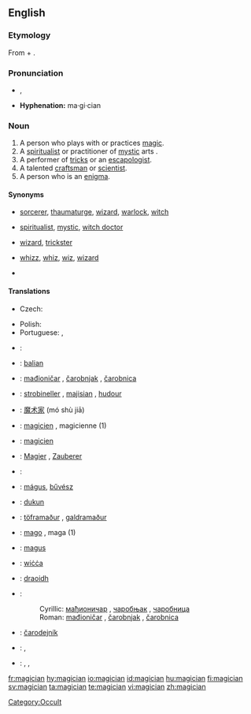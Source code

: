 ==English==
{{wikipedia}}
===Etymology===
From  {{term|magic}} + {{term|-ian}}.

===Pronunciation===
*{{IPA|/məˈʤɪʃən/}}, {{SAMPA|/m@"dZIS@n/}}
*'''Hyphenation:''' ma·gi·cian
*:{{rhymes|ɪʃən}}

===Noun===
{{en-noun}}

# A person who plays with or practices [[magic]].
# A [[spiritualist]] or practitioner of [[mystic]] arts {{i|often derogatory}}.
# A performer of [[tricks]] or an [[escapologist]].
# A talented [[craftsman]] or [[scientist]].
# A person who is an [[enigma]].

====Synonyms====
*{{sense|practitioner of magic}} [[sorcerer]], [[thaumaturge]], [[wizard]], [[warlock]], [[witch]]
*{{sense|spiritualist or practitioner of mystic arts}} [[spiritualist]], [[mystic]], [[witch doctor]]
*{{sense|performer of tricks}} [[wizard]], [[trickster]]
*{{sense|talented craftsman or scientist}} [[whizz]], [[whiz]], [[wiz]], [[wizard]]
*{{sense|person who is an enigma}}

====Translations====
{{trans-top|practitioner of magic}}
* Czech: {{t-|cs|kouzelník|m}}
{{trans-mid}}
{{trans-bottom}}

{{trans-top|spiritualist or practitioner of mystic arts}}
{{trans-mid}}
{{trans-bottom}}

{{trans-top|a performer of tricks}}
{{trans-mid}}
*Polish: {{t|pl|magik|m}}
*Portuguese: {{t+|pt|mágico|m}}, {{t|pt|ilusionista}}
{{trans-bottom}}

{{trans-top|talented craftsman or scientist}}
{{trans-mid}}
{{trans-bottom}}

{{trans-top|person who is an enigma}}
{{trans-mid}}
{{trans-bottom}}

{{checktrans-top}}
*{{ttbc|Arabic}}: {{t|ar|ساحر|tr=sāḥir|sc=ARchar}}
*{{ttbc|Balinese}}: [[balian]]
*{{ttbc|Bosnian}}: [[mađioničar]] {{m}}, [[čarobnjak]] {{m}}, [[čarobnica]] {{f}}
*{{ttbc|Breton}}: [[strobineller]] {{m}}, [[majisian]] {{m}}, [[hudour]] {{m}}
*{{ttbc|Chinese}}: [[魔术家]] (mó shù jiā)
*{{ttbc|French}}: [[magicien]] {{m}}, magicienne {{f}} (1)
*{{ttbc|Frisian}}: [[magicien]]
*{{ttbc|German}}: [[Magier]] {{m}}, [[Zauberer]] {{m}}
*{{ttbc|Hebrew}}: {{he-translation|קוסם|koseim}} {{m}}
*{{ttbc|Hungarian}}: [[mágus]], [[bűvész]]
*{{ttbc|Indonesian}}: [[dukun]]
*{{ttbc|Icelandic}}: [[töframaður]] {{m}}, [[galdramaður]] {{m}}
{{checktrans-mid}}
*{{ttbc|Italian}}: [[mago]] {{m}}, maga {{f}} (1)
*{{ttbc|Latin}}: [[magus]] {{m}}
*{{ttbc|Old English}}: [[wicca#Old English|wiċċa]] {{m}}
*{{ttbc|Scottish Gaelic}}: [[draoidh]] {{m}}
*{{ttbc|Serbian}}:
*:Cyrillic: [[мађионичар]] {{m}}, [[чаробњак]] {{m}}, [[чаробница]] {{f}}
*:Roman: [[mađioničar]] {{m}}, [[čarobnjak]] {{m}}, [[čarobnica]] {{f}}
*{{ttbc|Slovak}}: [[čarodejník]] {{m}}
*{{ttbc|Spanish}}: {{t+|es|mago|m}}, {{t|es|hechicero|m}}
*{{ttbc|Telugu}}: {{t|te|ఐంద్రజాలికుడు|tr=aiMdrajaalikuDu|sc=Telu}}, {{t|te|ఇంద్రజాలికుడు|tr=iMdrajaalikuDu|sc=Telu}}, {{t|te|మంత్రగాడు|tr=maMtragaaDu|sc=Telu}}
{{checktrans-bottom}}

[[Category:Occult]]

[[fr:magician]]
[[hy:magician]]
[[io:magician]]
[[id:magician]]
[[hu:magician]]
[[fi:magician]]
[[sv:magician]]
[[ta:magician]]
[[te:magician]]
[[vi:magician]]
[[zh:magician]]